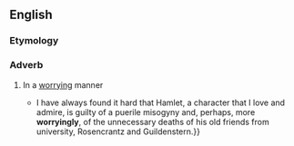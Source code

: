 ==English==

===Etymology===
{{suffix|en|worrying|ly}}

===Adverb===
{{en-adv}}

# In a [[worrying]] manner
#* {{quote-journal|en|author=Simon Russell Beale|authorlink=Simon Russell Beale|title=Why Shakespeare always says something new: As the 450th anniversary of Shakespeare's birth approaches, the great Shakespearean actor Simon Russell Beale explains his secrets &#91;print version: The king and I&#93;|url=http://www.telegraph.co.uk/culture/theatre/william-shakespeare/10744778/Why-Shakespeare-always-says-something-new.html|work={{w|The Daily Telegraph}} (Review)|location=London|date=12 April 2014|page=R7|passage={{...}} I have always found it hard that Hamlet, a character that I love and admire, is guilty of a puerile misogyny and, perhaps, more '''worryingly''', of the unnecessary deaths of his old friends from university, Rosencrantz and Guildenstern.}}